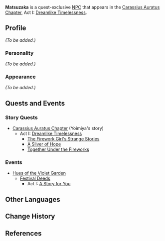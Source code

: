 {{Meta
<!-- REMOVE THIS TEMPLATE AFTER ADDING MISSING INFO -->
|missing_NPC_profile  = yes
}}
{{Character Infobox
|type             = Quest NPC
|image            = NPC Matsuzaka.png
|region           = Inazuma
|voiceEN          = [https://www.anneyatco.com/ Anne Yatco]<ref>Twitter: [https://twitter.com/annejyatco/status/1418017881388900357 EN VA Self Announcement]</ref>
}}
'''Matsuzaka''' is a quest-exclusive [[NPC]] that appears in the [[Carassius Auratus Chapter]], Act I: [[Dreamlike Timelessness]].

==Profile==
''(To be added.)''

===Personality===
''(To be added.)''

===Appearance===
''(To be added.)''

==Quests and Events==
===Story Quests===
* [[Carassius Auratus Chapter]] (Yoimiya's story)
** Act I: [[Dreamlike Timelessness]]
*** [[The Firework Girl's Strange Stories]]
*** [[A Sliver of Hope]]
*** [[Together Under the Fireworks]]

===Events===
* [[Hues of the Violet Garden]]
** [[Festival Deeds]]
*** Act I: [[A Story for You]]

==Other Languages==
{{Other Languages|default_hidden = 1
|en      = Matsuzaka
|zhs     = 松坂
|zhs_rm  = Sōngbǎn
|zht     = 松坂
|zht_rm  = Sōngbǎn
|ja      = 松坂
|ja_rm   = Matsuzaka
|ko      = 마츠자카
|ko_rm   = Macheujaka
|es      = Matsuzaka
|fr      = Matsuzaka
|ru      = Мацудзака
|th      = Matsuzaka
|vi      = Matsuzaka
|de      = Matsuzaka
|id      = Matsuzaka
|pt      = Matsuzaka
}}

==Change History==
{{Change History|2.0}}

==References==
{{Reflist}}